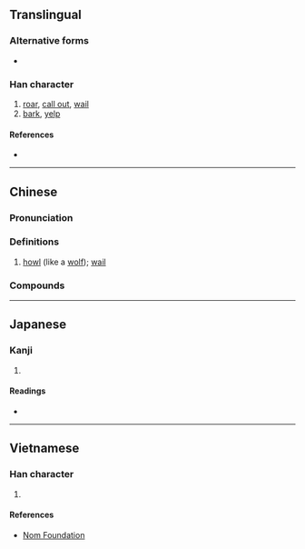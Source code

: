{{character info/new}}
==Translingual==

===Alternative forms===
* {{l|mul|𠰘}}

===Han character===
{{Han char|rn=30|rad=口|as=10|sn=13|four=66043|canj=RHAJ|ids=⿰口皋}}

# [[roar]], [[call out]], [[wail]]
# [[bark]], [[yelp]]

====References====
* {{Han ref|kx=0204.111|dkj=04133|hdz=10668.130|uh=55E5}}

----

==Chinese==
{{zh-forms}}

===Pronunciation===
{{zh-pron
|m=háo
|c=hou4
|mc=
|oc=
|ma=
|cat=v
}}

===Definitions===
{{zh-hanzi}}

# [[howl]] (like a [[wolf]]); [[wail]]

===Compounds===
{{zh-der|嗥叫|狼嗥|鬼哭狼嗥}}

----

==Japanese==

===Kanji===
{{ja-kanji|grade=|rs=口10}}

# {{rfdef|ja|sort=口10}}

====Readings====
* {{ja-readings|on=[[こう]] (kō)|kun=}}

----

==Vietnamese==

===Han character===
{{vi-hantu|[[hào]]|rs=口10}}

# {{rfdef|vi|sort=口10}}

====References====
* [http://nomfoundation.org/common/nom_details.php?codepoint=55e5 Nom Foundation]